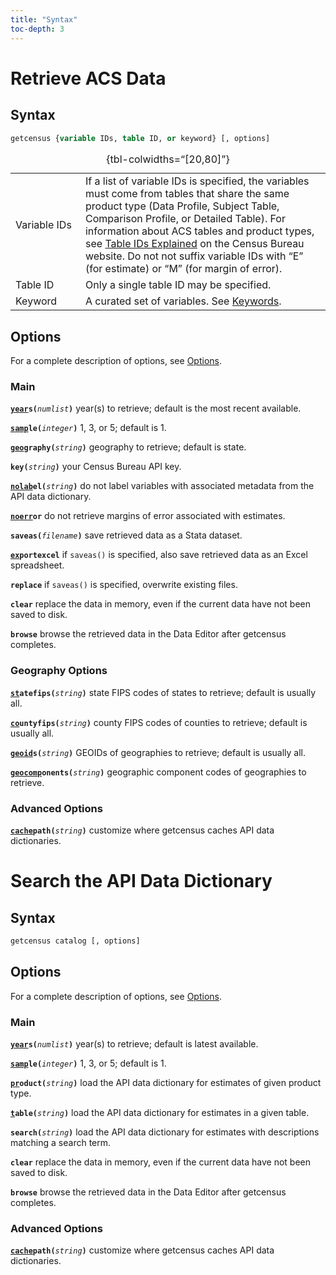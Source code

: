 ```yaml
---
title: "Syntax"
toc-depth: 3
---
```


<!-- Do not open in RStudio Visual Markdown Editor -->


# Retrieve ACS Data

## Syntax

``` stata
getcensus {variable IDs, table ID, or keyword} [, options]
```

|              |                                                                                                                                                                                                                                                                                                                                                                                                                                                                                    |
|----------------|--------------------------------------------------------|
| Variable IDs | If a list of variable IDs is specified, the variables must come from tables that share the same product type (Data Profile, Subject Table, Comparison Profile, or Detailed Table). For information about ACS tables and product types, see [Table IDs Explained](https://www.census.gov/programs-surveys/acs/guidance/which-data-tool/table-ids-explained.html) on the Census Bureau website. Do not not suffix variable IDs with "E" (for estimate) or "M" (for margin of error). |
| Table ID     | Only a single table ID may be specified.                                                                                                                                                                                                                                                                                                                                                                                                                                           |
| Keyword      | A curated set of variables. See [Keywords](keywords.qmd).                                                                                                                                                                                                                                                                                                                                                                                                                          |
: {tbl-colwidths="[20,80]"}

## Options

For a complete description of options, see [Options](options.qmd).

### Main

<code>**<u>year</u>s(**<i>numlist</i>**)**</code> year(s) to retrieve; default is the most recent available.

<code>**<u>samp</u>le(**<i>integer</i>**)**</code> 1, 3, or 5; default is 1.

<code>**<u>geo</u>graphy(**<i>string</i>**)**</code> geography to retrieve; default is state.

<code>**key(**<i>string</i>**)**</code> your Census Bureau API key.

<code>**<u>nolab</u>el(**<i>string</i>**)**</code> do not label variables with associated metadata from the API data dictionary.

<code>**<u>noerr</u>or**</code> do not retrieve margins of error associated with estimates.

<code>**saveas(**<i>filename</i>**)**</code> save retrieved data as a Stata dataset.

<code>**<u>ex</u>portexcel**</code> if `saveas()` is specified, also save retrieved data as an Excel spreadsheet. 

**`replace`** if `saveas()` is specified, overwrite existing files.

**`clear`** replace the data in memory, even if the current data have not been saved to disk.

**`browse`** browse the retrieved data in the Data Editor after getcensus completes.

### Geography Options

<code>**<u>st</u>atefips(**<i>string</i>**)**</code> state FIPS codes of states to retrieve; default is usually all.

<code>**<u>co</u>untyfips(**<i>string</i>**)**</code> county FIPS codes of counties to retrieve; default is usually all.

<code>**<u>geoid</u>s(**<i>string</i>**)**</code> GEOIDs of geographies to retrieve; default is usually all.

<code>**<u>geocomp</u>onents(**<i>string</i>**)**</code> geographic component codes of geographies to retrieve.


### Advanced Options

<code>**<u>cache</u>path(**<i>string</i>**)**</code> customize where getcensus caches API data dictionaries.


# Search the API Data Dictionary

## Syntax

``` stata
getcensus catalog [, options]
```

## Options

For a complete description of options, see [Options](options.qmd).

### Main

<code>**<u>year</u>s(**<i>numlist</i>**)**</code> year(s) to retrieve; default is latest available.

<code>**<u>samp</u>le(**<i>integer</i>**)**</code> 1, 3, or 5; default is 1.

<code>**<u>pr</u>oduct(**<i>string</i>**)**</code> load the API data dictionary for estimates of given product type.

<code>**<u>t</u>able(**<i>string</i>**)**</code> load the API data dictionary for estimates in a given table.

<code>**search(**<i>string</i>**)**</code> load the API data dictionary for estimates with descriptions matching a search term.

**`clear`** replace the data in memory, even if the current data have not been saved to disk.

**`browse`** browse the retrieved data in the Data Editor after getcensus completes.

### Advanced Options

<code>**<u>cache</u>path(**<i>string</i>**)**</code> customize where getcensus caches API data dictionaries.


